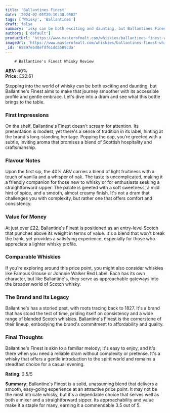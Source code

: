 ```yaml
---
title: 'Ballantines Finest'
date: '2024-02-05T20:10:30.958Z'
tags: ['Whisky', 'Ballantines']
draft: false
summary: 'isky can be both exciting and daunting, but Ballantines Finest aims to make that journey smoother with its accessible profile and...'
authors: ['default']
productUrl: 'https://www.masterofmalt.com/whiskies/ballantines-finest-whisky/'
imageUrl: 'https://www.masterofmalt.com/whiskies/ballantines-finest-whisky.jpg'
_id: '65897ebd8efdf61dd5509cda'
---
```


        # Ballantine's Finest Whisky Review

**ABV:** 40%  
**Price:** £22.61

Stepping into the world of whisky can be both exciting and daunting, but Ballantine's Finest aims to make that journey smoother with its accessible profile and gentle embrace. Let's dive into a dram and see what this bottle brings to the table.

### First Impressions

On the shelf, Ballantine's Finest doesn't scream for attention. Its presentation is modest, yet there's a sense of tradition in its label, hinting at the brand's long-standing heritage. Popping the cap, you’re greeted with a subtle, inviting aroma that promises a blend of Scottish hospitality and craftsmanship.

### Flavour Notes

Upon the first sip, the 40% ABV carries a blend of light fruitiness with a touch of vanilla and a whisper of oak. The taste is uncomplicated, making it a friendly companion for those new to whisky or for enthusiasts seeking a straightforward sipper. The palate is greeted with a soft sweetness, a mild hint of spice, and a smooth, almost creamy finish. It's not a dram that challenges you with complexity, but rather one that offers comfort and consistency.

### Value for Money

At just over £22, Ballantine's Finest is positioned as an entry-level Scotch that punches above its weight in terms of value. It's a blend that won't break the bank, yet provides a satisfying experience, especially for those who appreciate a lighter whisky profile.

### Comparable Whiskies

If you're exploring around this price point, you might also consider whiskies like Famous Grouse or Johnnie Walker Red Label. Each has its own character, but like Ballantine's, they serve as approachable gateways into the broader world of Scotch whisky.

### The Brand and Its Legacy

Ballantine's has a storied past, with roots tracing back to 1827. It's a brand that has stood the test of time, priding itself on consistency and a wide range of blended Scotch whiskies. Ballantine's Finest is the cornerstone of their lineup, embodying the brand's commitment to affordability and quality.

### Final Thoughts

Ballantine's Finest is akin to a familiar melody; it's easy to enjoy, and it's there when you need a reliable dram without complexity or pretense. It's a whisky that offers a gentle introduction to the spirit world and remains a steadfast choice for a casual evening.

**Rating:** 3.5/5

**Summary:** Ballantine's Finest is a solid, unassuming blend that delivers a smooth, easy-going experience at an attractive price point. It may not be the most intricate whisky, but it's a dependable choice that serves well as both a mixer and a straightforward sipper. Its approachability and value make it a staple for many, earning it a commendable 3.5 out of 5.
